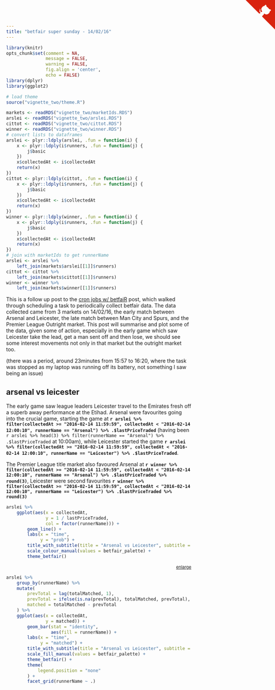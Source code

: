 ```yaml
---
title: "betfair super sunday - 14/02/16"
---
```



```r
library(knitr)
opts_chunk$set(comment = NA,
               message = FALSE,
               warning = FALSE,
               fig.align = 'center',
               echo = FALSE)
library(dplyr)
library(ggplot2)

# load theme
source("vignette_two/theme.R")
```

```r
markets <- readRDS("vignette_two/marketIds.RDS")
arslei <- readRDS("vignette_two/arslei.RDS")
cittot <- readRDS("vignette_two/cittot.RDS")
winner <- readRDS("vignette_two/winner.RDS")
# convert lists to dataframes
arslei <- plyr::ldply(arslei, .fun = function(i) {
    x <- plyr::ldply(i$runners, .fun = function(j) {
        j$basic
    })
    x$collectedAt <- i$collectedAt
    return(x)
})
cittot <- plyr::ldply(cittot, .fun = function(i) {
    x <- plyr::ldply(i$runners, .fun = function(j) {
        j$basic
    })
    x$collectedAt <- i$collectedAt
    return(x)
})
winner <- plyr::ldply(winner, .fun = function(i) {
    x <- plyr::ldply(i$runners, .fun = function(j) {
        j$basic
    })
    x$collectedAt <- i$collectedAt
    return(x)
})
# join with marketIds to get runnerName
arslei <- arslei %>%
    left_join(markets$arslei[[1]]$runners)
cittot <- cittot %>%
    left_join(markets$cittot[[1]]$runners)
winner <- winner %>%
    left_join(markets$winner[[1]]$runners)
```

This is a follow up post to the [cron jobs w/ betfaiR](http://durtal.github.io/betfaiR/vignette_two.html) post, which walked through scheduling a task to periodically collect betfair data.  The data collected came from 3 markets on 14/02/16, the early match between Arsenal and Leicester, the late match between Man City and Spurs, and the Premier League Outright market.  This post will summarise and plot some of the data, given some of action, especially in the early game which saw Leicester take the lead, get a man sent off and then lose, we should see some interest movements not only in that market but the outright market too.

(there was a period, around 23minutes from 15:57 to 16:20, where the task was stopped as my laptop was running off its battery, not something I saw being an issue)

<div class="row">
<div class="col-sm-5">

## arsenal vs leicester

The early game saw league leaders Leicester travel to the Emirates fresh off a superb away performance at the Etihad.  Arsenal were favourites going into the crucial game, starting the game at **`r arslei %>% filter(collectedAt >= "2016-02-14 11:59:59", collectedAt < "2016-02-14 12:00:10", runnerName == "Arsenal") %>% .$lastPriceTraded`** (having been `r arslei %>% head(3) %>% filter(runnerName == "Arsenal") %>% .$lastPriceTraded` at 10:00am), while Leicester started the game **`r arslei %>% filter(collectedAt >= "2016-02-14 11:59:59", collectedAt < "2016-02-14 12:00:10", runnerName == "Leicester") %>% .$lastPriceTraded`**.

The Premier League title market also favoured Arsenal at **`r winner %>% filter(collectedAt >= "2016-02-14 11:59:59", collectedAt < "2016-02-14 12:00:10", runnerName == "Arsenal") %>% .$lastPriceTraded %>% round(3)`**, Leicester were second favourites **`r winner %>% filter(collectedAt >= "2016-02-14 11:59:59", collectedAt < "2016-02-14 12:00:10", runnerName == "Leicester") %>% .$lastPriceTraded %>% round(3)`**

</div>
<div class="col-sm-7">

```r
arslei %>%
    ggplot(aes(x = collectedAt,
               y = 1 / lastPriceTraded,
               col = factor(runnerName))) +
        geom_line() +
        labs(x = "time",
             y = "prob") +
        title_with_subtitle(title = "Arsenal vs Leicester", subtitle = "minute by minute price") +
        scale_colour_manual(values = betfair_palette) +
        theme_betfair()
```
<p style="text-align:right;"><sub><a href="https://raw.githubusercontent.com/durtal/betfaiR/gh-pages/vignette_three_files/figure-html/ars-lei-price-1.png" target="_new">enlarge</a></sub></p>

</div>
</div>

```r
arslei %>%
    group_by(runnerName) %>%
    mutate(
        prevTotal = lag(totalMatched, 1),
        prevTotal = ifelse(is.na(prevTotal), totalMatched, prevTotal),
        matched = totalMatched - prevTotal
    ) %>%
    ggplot(aes(x = collectedAt,
               y = matched)) +
        geom_bar(stat = "identity",
                 aes(fill = runnerName)) +
        labs(x = "time",
             y = "matched") +
        title_with_subtitle(title = "Arsenal vs Leicester", subtitle = "minute by minute matched") +
        scale_fill_manual(values = betfair_palette) +
        theme_betfair() +
        theme(
            legend.position = "none"
        ) +
        facet_grid(runnerName ~ .)
```

<a href="https://github.com/durtal/betfaiR" class="github-corner"><svg width="80" height="80" viewBox="0 0 250 250" style="fill:#d9230f; color:#fcfcfc; position: absolute; top: 0; border: 0; right: 0;"><path d="M0,0 L115,115 L130,115 L142,142 L250,250 L250,0 Z"></path><path d="M128.3,109.0 C113.8,99.7 119.0,89.6 119.0,89.6 C122.0,82.7 120.5,78.6 120.5,78.6 C119.2,72.0 123.4,76.3 123.4,76.3 C127.3,80.9 125.5,87.3 125.5,87.3 C122.9,97.6 130.6,101.9 134.4,103.2" fill="currentColor" style="transform-origin: 130px 106px;" class="octo-arm"></path><path d="M115.0,115.0 C114.9,115.1 118.7,116.5 119.8,115.4 L133.7,101.6 C136.9,99.2 139.9,98.4 142.2,98.6 C133.8,88.0 127.5,74.4 143.8,58.0 C148.5,53.4 154.0,51.2 159.7,51.0 C160.3,49.4 163.2,43.6 171.4,40.1 C171.4,40.1 176.1,42.5 178.8,56.2 C183.1,58.6 187.2,61.8 190.9,65.4 C194.5,69.0 197.7,73.2 200.1,77.6 C213.8,80.2 216.3,84.9 216.3,84.9 C212.7,93.1 206.9,96.0 205.4,96.6 C205.1,102.4 203.0,107.8 198.3,112.5 C181.9,128.9 168.3,122.5 157.7,114.1 C157.9,116.9 156.7,120.9 152.7,124.9 L141.0,136.5 C139.8,137.7 141.6,141.9 141.8,141.8 Z" fill="currentColor" class="octo-body"></path></svg></a><style>.github-corner:hover .octo-arm{animation:octocat-wave 560ms ease-in-out}@keyframes octocat-wave{0%,100%{transform:rotate(0)}20%,60%{transform:rotate(-25deg)}40%,80%{transform:rotate(10deg)}}@media (max-width:500px){.github-corner:hover .octo-arm{animation:none}.github-corner .octo-arm{animation:octocat-wave 560ms ease-in-out}}</style>

